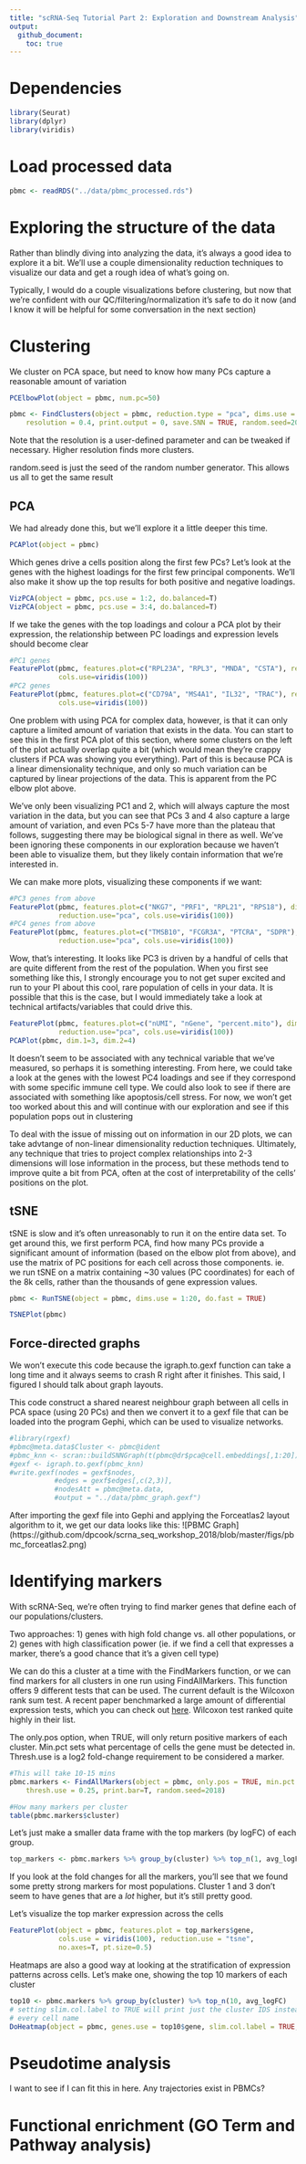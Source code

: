```yaml
---
title: "scRNA-Seq Tutorial Part 2: Exploration and Downstream Analysis"
output:
  github_document:
    toc: true
---
```


# Dependencies
```r
library(Seurat)
library(dplyr)
library(viridis)
```

# Load processed data
```r
pbmc <- readRDS("../data/pbmc_processed.rds")
```

# Exploring the structure of the data
Rather than blindly diving into analyzing the data, it's always a good idea to explore it a bit. We'll use a couple dimensionality reduction techniques to visualize our data and get a rough idea of what's going on.

Typically, I would do a couple visualizations before clustering, but now that we're confident with our QC/filtering/normalization it's safe to do it now (and I know it will be helpful for some conversation in the next section)

# Clustering

We cluster on PCA space, but need to know how many PCs capture a reasonable amount of variation
```r
PCElbowPlot(object = pbmc, num.pc=50)
```

```r
pbmc <- FindClusters(object = pbmc, reduction.type = "pca", dims.use = 1:20, 
    resolution = 0.4, print.output = 0, save.SNN = TRUE, random.seed=2018)
```

Note that the resolution is a user-defined parameter and can be tweaked if necessary. Higher resolution finds more clusters.

random.seed is just the seed of the random number generator. This allows us all to get the same result

## PCA
We had already done this, but we'll explore it a little deeper this time.

```r
PCAPlot(object = pbmc)
```

Which genes drive a cells position along the first few PCs? Let's look at the genes with the highest loadings for the first few principal components. We'll also make it show up the top results for both positive and negative loadings.
```r
VizPCA(object = pbmc, pcs.use = 1:2, do.balanced=T)
VizPCA(object = pbmc, pcs.use = 3:4, do.balanced=T)
```

If we take the genes with the top loadings and colour a PCA plot by their expression, the relationship between PC loadings and expression levels should become clear

```r
#PC1 genes
FeaturePlot(pbmc, features.plot=c("RPL23A", "RPL3", "MNDA", "CSTA"), reduction.use="pca",
            cols.use=viridis(100))
#PC2 genes
FeaturePlot(pbmc, features.plot=c("CD79A", "MS4A1", "IL32", "TRAC"), reduction.use="pca",
            cols.use=viridis(100))
```

One problem with using PCA for complex data, however, is that it can only capture a limited amount of variation that exists in the data. You can start to see this in the first PCA plot of this section, where some clusters on the left of the plot actually overlap quite a bit (which would mean they're crappy clusters if PCA was showing you everything). Part of this is because PCA is a linear dimensionality technique, and only so much variation can be captured by linear projections of the data. This is apparent from the PC elbow plot above.


We've only been visualizing PC1 and 2, which will always capture the most variation in the data, but you can see that PCs 3 and 4 also capture a large amount of variation, and even PCs 5-7 have more than the plateau that follows, suggesting there may be biological signal in there as well. We've been ignoring these components in our exploration because we haven't been able to visualize them, but they likely contain information that we're interested in.

We can make more plots, visualizing these components if we want:
```r
#PC3 genes from above
FeaturePlot(pbmc, features.plot=c("NKG7", "PRF1", "RPL21", "RPS18"), dim.1=3, dim.2=4,
            reduction.use="pca", cols.use=viridis(100))
#PC4 genes from above
FeaturePlot(pbmc, features.plot=c("TMSB10", "FCGR3A", "PTCRA", "SDPR"), dim.1=3, dim.2=4,
            reduction.use="pca", cols.use=viridis(100))
```

Wow, that's interesting. It looks like PC3 is driven by a handful of cells that are quite different from the rest of the population. When you first see something like this, I strongly encourage you to not get super excited and run to your PI about this cool, rare population of cells in your data. It is possible that this is the case, but I would immediately take a look at technical artifacts/variables that could drive this.

```r
FeaturePlot(pbmc, features.plot=c("nUMI", "nGene", "percent.mito"), dim.1=3, dim.2=4,
            reduction.use="pca", cols.use=viridis(100))
PCAPlot(pbmc, dim.1=3, dim.2=4)
```

It doesn't seem to be associated with any technical variable that we've measured, so perhaps it is something interesting. From here, we could take a look at the genes with the lowest PC4 loadings and see if they correspond with some specific immune cell type. We could also look to see if there are associated with something like apoptosis/cell stress. For now, we won't get too worked about this and will continue with our exploration and see if this population pops out in clustering


To deal with the issue of missing out on information in our 2D plots, we can take advtange of non-linear dimensionality reduction techniques. Ultimately, any technique that tries to project complex relationships into 2-3 dimensions will lose information in the process, but these methods tend to improve quite a bit from PCA, often at the cost of interpretability of the cells' positions on the plot.

## tSNE

tSNE is slow and it's often unreasonably to run it on the entire data set. To get around this, we first perform PCA, find how many PCs provide a significant amount of information (based on the elbow plot from above), and use the matrix of PC positions for each cell across those components. ie. we run tSNE on a matrix containing ~30 values (PC coordinates) for each of the 8k cells, rather than the thousands of gene expression values.
```r
pbmc <- RunTSNE(object = pbmc, dims.use = 1:20, do.fast = TRUE)
```

```r
TSNEPlot(pbmc)
```


## Force-directed graphs
We won't execute this code because the igraph.to.gexf function can take a long time and it always seems to crash R right after it finishes. This said, I figured I should talk about graph layouts.

This code construct a shared nearest neighbour graph between all cells in PCA space (using 20 PCs) and then we convert it to a gexf file that can be loaded into the program Gephi, which can be used to visualize networks.

```r
#library(rgexf)
#pbmc@meta.data$Cluster <- pbmc@ident
#pbmc_knn <- scran::buildSNNGraph(t(pbmc@dr$pca@cell.embeddings[,1:20]), k=10, d=NA)
#gexf <- igraph.to.gexf(pbmc_knn)
#write.gexf(nodes = gexf$nodes, 
           #edges = gexf$edges[,c(2,3)], 
           #nodesAtt = pbmc@meta.data, 
           #output = "../data/pbmc_graph.gexf")
```

After importing the gexf file into Gephi and applying the Forceatlas2 layout algorithm to it, we get our data looks like this:
![PBMC Graph]
(https://github.com/dpcook/scrna_seq_workshop_2018/blob/master/figs/pbmc_forceatlas2.png)

# Identifying markers
With scRNA-Seq, we're often trying to find marker genes that define each of our populations/clusters. 

Two approaches: 1) genes with high fold change vs. all other populations, or 2) genes with high classification power (ie. if we find a cell that expresses a marker, there's a good chance that it's a given cell type)

We can do this a cluster at a time with the FindMarkers function, or we can find markers for all clusters in one run using FindAllMarkers. This function offers 9 different tests that can be used. The current default is the Wilcoxon rank sum test. A recent paper benchmarked a large amount of differential expression tests, which you can check out [here](LINK PAPER). Wilcoxon test ranked quite highly in their list.

The only.pos option, when TRUE, will only return positive markers of each cluster. Min.pct sets what percentage of cells the gene must be detected in. Thresh.use is a log2 fold-change requirement to be considered a marker.

```r
#This will take 10-15 mins
pbmc.markers <- FindAllMarkers(object = pbmc, only.pos = TRUE, min.pct = 0.25, 
    thresh.use = 0.25, print.bar=T, random.seed=2018)
```

```r
#How many markers per cluster
table(pbmc.markers$cluster)
```

Let's just make a smaller data frame with the top markers (by logFC) of each group.

```r
top_markers <- pbmc.markers %>% group_by(cluster) %>% top_n(1, avg_logFC)
```

If you look at the fold changes for all the markers, you'll see that we found some pretty strong markers for most populations. Cluster 1 and 3  don't seem to have genes that are a *lot* higher, but it's still pretty good.

Let's visualize the top marker expression across the cells

```r
FeaturePlot(object = pbmc, features.plot = top_markers$gene, 
            cols.use = viridis(100), reduction.use = "tsne",
            no.axes=T, pt.size=0.5)
```


Heatmaps are also a good way at looking at the stratification of expression patterns across cells. Let's make one, showing the top 10 markers of each cluster

```r
top10 <- pbmc.markers %>% group_by(cluster) %>% top_n(10, avg_logFC)
# setting slim.col.label to TRUE will print just the cluster IDS instead of
# every cell name
DoHeatmap(object = pbmc, genes.use = top10$gene, slim.col.label = TRUE, remove.key = TRUE)
```

# Pseudotime analysis
I want to see if I can fit this in here. Any trajectories exist in PBMCs?

# Functional enrichment (GO Term and Pathway analysis)


